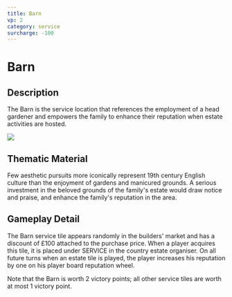 ```yaml
---
title: Barn
vp: 2
category: service
surcharge: -100
---
```



# Barn

## Description

The Barn is the service location that references the employment of a head gardener and empowers the family to enhance their reputation when estate activities are hosted.

<img src={image}/>

## Thematic Material

Few aesthetic pursuits more iconically represent 19th century English culture than the enjoyment of gardens and manicured grounds. A serious investment in the beloved grounds of the family's estate would draw notice and praise, and enhance the family's reputation in the area.

## Gameplay Detail

The Barn service tile appears randomly in the builders' market and has a discount of £100 attached to the purchase price. When a player acquires this tile, it is placed under SERVICE in the country estate organiser. On all future turns when an estate tile is played, the player increases his reputation by one on his player board reputation wheel.

Note that the Barn is worth 2 victory points; all other service tiles are worth at most 1 victory point.